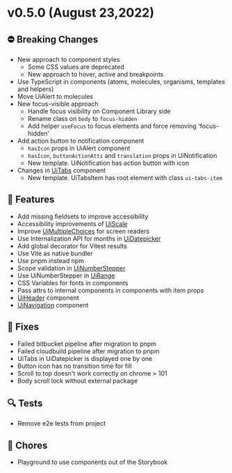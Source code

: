 
<Meta title="Releases/v0.x.x/v0.5.x/v0.5.0/Changelog" />

# v0.5.0 (August 23,2022)

## ⛔️ Breaking Changes
* New approach to component styles
  * Some CSS values are deprecated
  * New approach to hover, active and breakpoints
* Use TypeScript in components (atoms, molecules, organisms, templates and helpers)
* Move UiAlert to molecules
* New focus-visible approach
  * Handle focus visibility on Component Library side
  * Rename class on `body` to `focus-hidden`
  * Add helper `useFocus` to focus elements and force removing 'focus-hidden'
* Add action button to notification component
  * `hasIcon` props in UiAlert component
  * `hasIcon`, `buttonActionAtts` and `translation` props in UiNotification
  * New template. UiNotification has action button with icon
* Changes in [UiTabs](/docs/organisms-tabs--common) component
  * New template. UiTabsItem has root element with class `ui-tabs-item`

## 🚀 Features
* Add missing fieldsets to improve accessibility
* Accessibility improvements of [UiScale](/docs/molecules-scale--common)
* Improve [UiMultipleChoices](/docs/organisms-multiplechoices--common) for screen readers
* Use Internalization API for months in [UiDatepicker](/docs/organisms-datepicker--full-configuration)
* Add global decorator for Vitest results
* Use Vite as native bundler
* Use pnpm instead npm
* Scope validation in [UiNumberStepper](/docs/molecules-numberstepper--with-text-value)
* Use UiNumberStepper in [UiRange](/docs/atoms-range--common)
* CSS Variables for fonts in components
* Pass attrs to internal components in components with item props
* [UiHeader](/docs/molecules-header--common) component
* [UiNavigation](/docs/molecules-navigation--common) component

## 🐛 Fixes
* Failed bitbucket pipeline after migration to pnpm
* Failed cloudbuild pipeline after migration to pnpm
* UiTabs in UiDatepicker is displayed one by one
* Button icon has no transition time for fill
* Scroll to top doesn't work correctly on chrome > 101
* Body scroll lock without external package

## 🔍 Tests
* Remove e2e tests from project

## 🧹 Chores
* Playground to use components out of the Storybook
